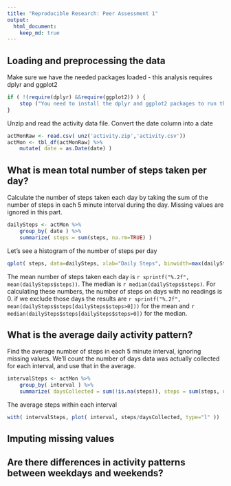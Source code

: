 ```yaml
---
title: "Reproducible Research: Peer Assessment 1"
output: 
  html_document:
    keep_md: true
---
```



## Loading and preprocessing the data

Make sure we have the needed packages loaded - this analysis requires dplyr and ggplot2
```r
if ( !(require(dplyr) &&require(ggplot2)) ) {
    stop ("You need to install the dplyr and ggplot2 packages to run this script")
}
```

Unzip and read the activity data file. Convert the date column into a date
```r
actMonRaw <- read.csv( unz('activity.zip','activity.csv'))
actMon <- tbl_df(actMonRaw) %>%
    mutate( date = as.Date(date) )
```

## What is mean total number of steps taken per day?
Calculate the number of steps taken each day by taking the sum of the number of steps in each 5 minute interval during the day. Missing values are ignored in this part.
```r
dailySteps <- actMon %>%
    group_by( date ) %>%
    summarize( steps = sum(steps, na.rm=TRUE) )
```

Let's see a histogram of the number of steps per day
```r
qplot( steps, data=dailySteps, xlab="Daily Steps", binwidth=max(dailySteps$steps)/50 )
```

The mean number of steps taken each day is `r sprintf("%.2f", mean(dailySteps$steps))`. The median is `r median(dailySteps$steps)`. For calculating these numbers, the number of steps on days with no readings is 0. if we exclude those days the results are `r sprintf("%.2f", mean(dailySteps$steps[dailySteps$steps>0]))` for the mean and `r median(dailySteps$steps[dailySteps$steps>0])` for the median.


## What is the average daily activity pattern?

Find the average number of steps in each 5 minute interval, ignoring missing values.
We'll count the number of days data was actually collected for each interval, and use that in the average.
```r
intervalSteps <- actMon %>%
    group_by( interval ) %>%
    summarize( daysCollected = sum(!is.na(steps)), steps = sum(steps, na.rm=TRUE) )
```

The average steps within each interval
```r
with( intervalSteps, plot( interval, steps/daysCollected, type="l" ))
```

## Imputing missing values



## Are there differences in activity patterns between weekdays and weekends?
